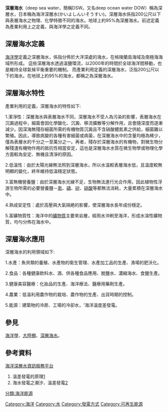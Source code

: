 {{multiple issues|
{{inappropriate tone|time=2014-05-06T12:56:29+00:00}}
{{newsrelease|time=2014-05-06T12:56:29+00:00}}
{{unreferenced|time=2014-05-06T12:56:29+00:00}}
}}
'''深層海水'''（deep sea water，簡稱DSW。又名deep ocean water DOW）稱為深層水，日本稱為海洋深層水(かいよしんいそうすい)。深層海水係指200公尺以下與表層海水之物理、化學特徵不同的海水。地球上約95%為深層海水。前述定義為產業利用上之定義，與海洋學之定義不同。

==深層海水定義==
[[海洋學|海洋學]]定義之深層海水，係指分佈於大洋深處的海水，在格陵蘭島海域及南極海海域所形成。
這些深層海水透過溫鹽環流，以2000年的時間於全球海洋間移動，也是維持全球氣候平衡重要的機制。
而產業利用定義的深層海水，泛指200公尺以下的海水。在地球上約95%的海水，都稱之為深層海水。

==深層海水特性==
產業利用的定義，深層海水的特性如下:

1.潔淨性：深層海水與表層海水不同，深層海水不受人為污染的影響，表層海水在沉澱過程中，細菌會因化學酸化、沉澱、移流擴散等分解作用，且會隨深度而逐漸減少。因深海無殘存細菌所需的有機物質沉澱且不含硝酸體氮素之供給，細菌難以繁殖。因此，導致病變的各種有害細菌或病菌，在深層海水中的含量均極為稀少，僅為表層水的千分之一至萬分之一。再者，殘存於深層海水的有機物，對微生物分解殘渣有機物作用的抵抗性相當安定，這也是深層海水水質在微生物學或物理化學方面較為安定、無機且清淨的原因。

2.低溫性：由於太陽光線無法照到深層海水，所以水溫較表層海水低，且溫度較無明顯的變化，終年維持低溫穩定狀態。

3.富無機營養鹽：由於深層海水光線不足，生物無法進行光合作用，因此植物性浮游生物所需的必要營養鹽－[[氮|氮]]、[[磷|磷]]、[[矽|矽]]、[[硝酸|硝酸]]等都無法消耗，大量累積在深層海水中。

4.熟成安定性：處於高壓與大氣隔絶的影響，使深層海水長年成份穩定。

5.富礦物質性：海洋中的[[礦物質|礦物質]]主要來岩層，經雨水沖刷至海洋，形成水溶性礦物質，均勻分佈在海水中。

==深層海水應用==
深層海水的利用領域如下:

1.水產：魚貝類的養殖、水產物的衛生管理、水產加工品的生產、漁場的肥沃化。

2.食品：各種健康飲料水、酒、供各種食品應用、脫鹽水、濃縮海水、食鹽生產。

3.健康美容醫療：化妝品的生產、海洋療法、醫療用藥劑生產。

4.農業：低溫利用農作物的栽培、農作物的生產、出貨時期的控制。

5.能源：建築物的冷房、工場的冷卻水，'海洋溫度差發電。

==參見==
[[海洋學|海洋學]]、[[大陸棚|大陸棚]]、[[深層海水|深層海水]]。

==參考資料==
[http://www.dow.org.tw/ 海洋深層水資訊服務平台] {{Wayback|url=http://www.dow.org.tw/ |date=20140429225644 }}

[[Category:海洋|Category:海洋]]
[[Category:水|Category:水]]

# 溫差發電的原理[http://city.udn.com/52471/2485976?tpno=21&cate_no=0] {{Wayback|url=http://city.udn.com/52471/2485976?tpno=21&cate_no=0 |date=20140507044607 }}
# 海水發電之潮汐、溫差發電[https://web.archive.org/web/20140507044700/http://www.shs.edu.tw/works/essay/2006/10/2006103019383648.pdf]

{{Physical oceanography}}

[[分類:海洋能源|分類:海洋能源]]
[[Category:發電方式|Category:發電方式]]
[[Category:可再生能源|Category:可再生能源]]